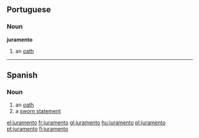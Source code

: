 ==Portuguese==

===Noun===
'''juramento''' {{m}}

# an [[oath]]

----

==Spanish==

===Noun===
{{es-noun-m}}

# an [[oath]]
# a [[sworn statement]]

[[el:juramento]]
[[fr:juramento]]
[[gl:juramento]]
[[hu:juramento]]
[[pl:juramento]]
[[pt:juramento]]
[[fi:juramento]]